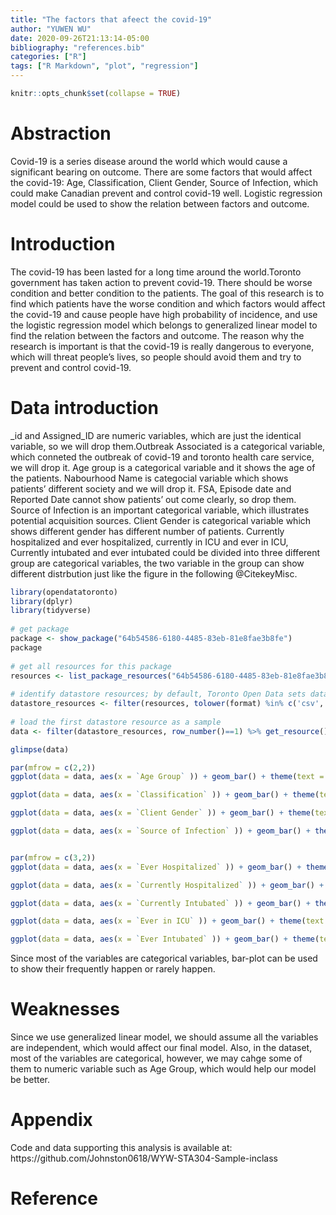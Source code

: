 ```yaml
---
title: "The factors that afeect the covid-19"
author: "YUWEN WU"
date: 2020-09-26T21:13:14-05:00
bibliography: "references.bib"
categories: ["R"]
tags: ["R Markdown", "plot", "regression"]
---
```


```r
knitr::opts_chunk$set(collapse = TRUE)
```
# Abstraction
Covid-19 is a series disease around the world which would cause a significant bearing on outcome. There are some factors that would affect the covid-19: Age, Classification, Client Gender, Source of Infection, which could make Canadian prevent and control covid-19 well. Logistic regression model could be used to show the relation between factors and outcome.


# Introduction
The covid-19 has been lasted for a long time around the world.Toronto government has taken action to prevent covid-19. There should be worse condition and better condition to the patients. The goal of this research is to find which patients have the worse condition and which factors would affect the covid-19 and cause people have high probability of incidence, and use the logistic regression model which belongs to generalized linear model to find the relation between the factors and outcome. The reason why the research is important is that the covid-19 is really dangerous to everyone, which will threat people's lives, so people should avoid them and try to prevent and control covid-19.

# Data introduction

_id and Assigned_ID are numeric variables, which are just the identical variable, so we will drop them.Outbreak Associated is a categorical variable, which conneted the outbreak of covid-19 and toronto health care service, we will drop it. Age group is a categorical variable and it shows the age of the patients. Nabourhood Name is  categocial variable which shows patients' different society and we will drop it. FSA, Episode date and Reported Date cannot show patients' out come clearly, so drop them. Source of Infection is an important categorical variable, which illustrates potential acquisition sources. Client Gender is categorical variable which shows different gender has different number of patients. Currently hospitalized and ever hospitalized, currently in ICU and ever in ICU, Currently intubated and ever intubated could be divided into three different group  are categorical variables, the two variable in the group can show different distrbution just like the figure in the following @CitekeyMisc.

```r
library(opendatatoronto)
library(dplyr)
library(tidyverse)
 
# get package
package <- show_package("64b54586-6180-4485-83eb-81e8fae3b8fe")
package
 
# get all resources for this package
resources <- list_package_resources("64b54586-6180-4485-83eb-81e8fae3b8fe")
 
# identify datastore resources; by default, Toronto Open Data sets datastore resource format to CSV for non-geospatial and GeoJSON for geospatial resources
datastore_resources <- filter(resources, tolower(format) %in% c('csv', 'geojson'))
 
# load the first datastore resource as a sample
data <- filter(datastore_resources, row_number()==1) %>% get_resource()

glimpse(data)

par(mfrow = c(2,2))
ggplot(data = data, aes(x = `Age Group` )) + geom_bar() + theme(text = element_text(size=6))

ggplot(data = data, aes(x = `Classification` )) + geom_bar() + theme(text = element_text(size=6))

ggplot(data = data, aes(x = `Client Gender` )) + geom_bar() + theme(text = element_text(size=6))

ggplot(data = data, aes(x = `Source of Infection` )) + geom_bar() + theme(text = element_text(size=6))


par(mfrow = c(3,2))
ggplot(data = data, aes(x = `Ever Hospitalized` )) + geom_bar() + theme(text = element_text(size=6))

ggplot(data = data, aes(x = `Currently Hospitalized` )) + geom_bar() + theme(text = element_text(size=6))

ggplot(data = data, aes(x = `Currently Intubated` )) + geom_bar() + theme(text = element_text(size=6))

ggplot(data = data, aes(x = `Ever in ICU` )) + geom_bar() + theme(text = element_text(size=6))

ggplot(data = data, aes(x = `Ever Intubated` )) + geom_bar() + theme(text = element_text(size=6))


```
Since most of the variables are categorical variables, bar-plot can be used to show their frequently happen or rarely happen.

# Weaknesses
Since we use generalized linear model, we should assume all the variables are independent, which would affect our final model. Also, in the dataset, most of the variables are categorical, however, we may cahge some of them to numeric variable such as Age Group, which would help our model be better.

# Appendix
Code and data supporting this analysis is available at: https://github.com/Johnston0618/WYW-STA304-Sample-inclass

# Reference

